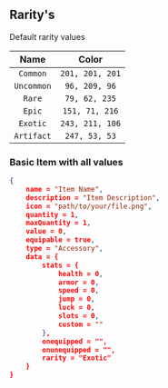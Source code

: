 ## Rarity's
Default rarity values

| Name            | Color          |
| :------------:  | :---------:   |
| `Common` |	`201, 201, 201` |
| `Uncommon` |	`96, 209, 96` |
| `Rare` |	`79, 62, 235` |
| `Epic` |	`151, 71, 216` |
| `Exotic` |	`243, 211, 106` |
| `Artifact` |	`247, 53, 53` |


### Basic Item with all values
```json
{
    name = "Item Name",
    description = "Item Description",
    icon = "path/to/your/file.png",
    quantity = 1,
    maxQuantity = 1,
    value = 0,
    equipable = true,
    type = "Accessory",
    data = {
        stats = {
            health = 0,
            armor = 0,
            speed = 0,
            jump = 0,
            luck = 0,
            slots = 0,
            custom = ""
        },
        onequipped = "",
        onunequipped = "",
        rarity = "Exotic" 
    }
}
```